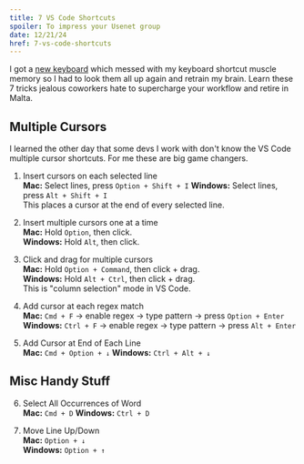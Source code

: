 ```yaml
---
title: 7 VS Code Shortcuts
spoiler: To impress your Usenet group
date: 12/21/24
href: 7-vs-code-shortcuts
---
```


I got a [new keyboard](https://rkgamingstore.com/products/rk-87-keys-keyboard) which messed with my keyboard shortcut muscle memory so I had to look them all up again and retrain my brain. Learn these 7 tricks jealous coworkers hate to supercharge your workflow and retire in Malta.

## Multiple Cursors

I learned the other day that some devs I work with don't know the VS Code multiple cursor shortcuts. For me these are big game changers.

1. Insert cursors on each selected line  
**Mac:** Select lines, press `Option + Shift + I`
**Windows:** Select lines, press `Alt + Shift + I`  
This places a cursor at the end of every selected line.

2. Insert multiple cursors one at a time  
**Mac:** Hold `Option`, then click.  
**Windows:** Hold `Alt`, then click.

3. Click and drag for multiple cursors  
**Mac:** Hold `Option + Command`, then click + drag.  
**Windows:** Hold `Alt + Ctrl`, then click + drag.  
This is "column selection" mode in VS Code.

4. Add cursor at each regex match  
**Mac:** `Cmd + F` → enable regex → type pattern → press `Option + Enter`  
**Windows:** `Ctrl + F` → enable regex → type pattern → press `Alt + Enter`

5. Add Cursor at End of Each Line  
**Mac:** `Cmd + Option + ↓`
**Windows:** `Ctrl + Alt + ↓`

## Misc Handy Stuff

6. Select All Occurrences of Word  
**Mac:** `Cmd + D`
**Windows:** `Ctrl + D` 

7. Move Line Up/Down  
**Mac:** `Option + ↓`  
**Windows:** `Option + ↑`

